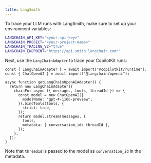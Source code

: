 ```yaml
---
title: LangSmith
---
```


To trace your LLM runs with LangSmith, make sure to set up your environment variables:

```bash title=".env"
LANGCHAIN_API_KEY="<your-api-key>"
LANGCHAIN_PROJECT="<your-project-name>"
LANGCHAIN_TRACING_V2="true"
LANGCHAIN_ENDPOINT="https://api.smith.langchain.com""
```

Next, use the `LangChainAdapter` to trace your CopilotKit runs:

```tsx filename="route.ts" showLineNumbers {6-8}
const { LangChainAdapter } = await import("@copilotkit/runtime");
const { ChatOpenAI } = await import("@langchain/openai");

async function getLangChainOpenAIAdapter() {
  return new LangChainAdapter({
    chainFn: async ({ messages, tools, threadId }) => {
      const model = new ChatOpenAI({
        modelName: "gpt-4-1106-preview",
      }).bindTools(tools, {
        strict: true,
      });
      return model.stream(messages, {
        tools,
        metadata: { conversation_id: threadId },
      });
    },
  });
}
```

Note that `threadId` is passed to the model as `conversation_id` in the metadata.
